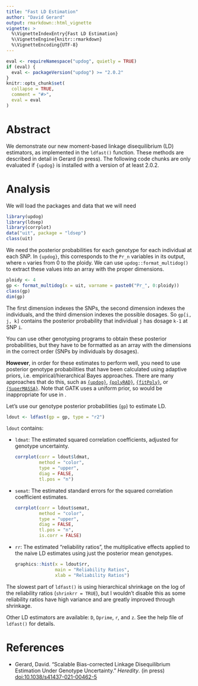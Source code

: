 ```yaml
---
title: "Fast LD Estimation"
author: "David Gerard"
output: rmarkdown::html_vignette
vignette: >
  %\VignetteIndexEntry{Fast LD Estimation}
  %\VignetteEngine{knitr::rmarkdown}
  %\VignetteEncoding{UTF-8}
---
```


```r
eval <- requireNamespace("updog", quietly = TRUE)
if (eval) {
  eval <- packageVersion("updog") >= "2.0.2"
}
knitr::opts_chunk$set(
  collapse = TRUE,
  comment = "#>",
  eval = eval
)
```

# Abstract

We demonstrate our new moment-based linkage disequilibrium (LD) estimators, as implemented in the `ldfast()` function. These methods are described in detail in Gerard (in press). The following code chunks are only evaluated if `{updog}` is installed with a version of at least 2.0.2.

# Analysis

We will load the packages and data that we will need
```r
library(updog)
library(ldsep)
library(corrplot)
data("uit", package = "ldsep")
class(uit)
```

We need the posterior probabilities for each genotype for each individual at each SNP. In `{updog}`, this corresponds to the `Pr_n` variables in its output, where `n` varies from 0 to the ploidy. We can use `updog::format_multidog()` to extract these values into an array with the proper dimensions.

```r
ploidy <- 4
gp <- format_multidog(x = uit, varname = paste0("Pr_", 0:ploidy))
class(gp)
dim(gp)
```

The first dimension indexes the SNPs, the second dimension indexes the individuals, and the third dimension indexes the possible dosages. So `gp[i, j, k]` contains the posterior probability that individual `j` has dosage `k-1` at SNP `i`.

You can use other genotyping programs to obtain these posterior probabilities, but they have to be formatted as an array with the dimensions in the correct order (SNPs by individuals by dosages). 

**However**, in order for these estimates to perform well, you need to use posterior genotype probabilities that have been calculated using adaptive priors, i.e. empirical/hierarchical Bayes approaches. There are many approaches that do this, such as [`{updog}`](https://cran.r-project.org/package=updog), [`{polyRAD}`](https://cran.r-project.org/package=polyRAD), [`{fitPoly}`](https://cran.r-project.org/package=fitPoly), or [`{SuperMASSA}`](https://github.com/guilherme-pereira/vcf2sm). Note that GATK uses a uniform prior, so would be inappropriate for use in \code{ldfast()}.

Let's use our genotype posterior probabilities (`gp`) to estimate LD.

```r
ldout <- ldfast(gp = gp, type = "r2")
```

`ldout` contains:

- `ldmat`: The estimated squared correlation coefficients, adjusted for genotype uncertainty.

    ```r
    corrplot(corr = ldout$ldmat, 
             method = "color", 
             type = "upper",
             diag = FALSE,
             tl.pos = "n")
    ```
    
- `semat`: The estimated standard errors for the squared correlation coefficient estimates.

    ```r
    corrplot(corr = ldout$semat, 
             method = "color", 
             type = "upper",
             diag = FALSE,
             tl.pos = "n", 
             is.corr = FALSE)
    ```
    
- `rr`: The estimated "reliability ratios", the multiplicative effects applied to the naive LD estimates using just the posterior mean genotypes.

    ```r
    graphics::hist(x = ldout$rr, 
                   main = "Reliability Ratios", 
                   xlab = "Reliability Ratios")
    ```

The slowest part of `ldfast()` is using hierarchical shrinkage on the log of the reliability ratios (`shrinkrr = TRUE`), but I wouldn't disable this as some reliability ratios have high variance and are greatly improved through shrinkage.

Other LD estimators are available: `D`, `Dprime`, `r`, and `z`. See the help file of `ldfast()` for details.

# References

-  Gerard, David. "Scalable Bias-corrected Linkage Disequilibrium Estimation Under Genotype Uncertainty." _Heredity_. (in press) [doi:10.1038/s41437-021-00462-5](https://doi.org/10.1038/s41437-021-00462-5)
